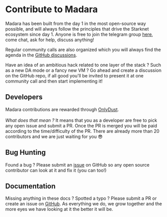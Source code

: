 
# Contribute to Madara

Madara has been built from the day 1 in the most open-source way possible, and will always follow the principles that drive the Starknet ecosystem since day 1.
Anyone is free to join the telegram group [here](https://t.me/MadaraStarknet), come chat, ask for help, discuss anything!

Regular community calls are also organized which you will always find the agenda in the [GitHub discussions](https://github.com/keep-starknet-strange/madara/discussions).

<Callout type="info" emoji="🧪">
  Have an idea of an ambitious hack related to one layer of the stack ? Such as a new DA mode or a fancy new VM ?
  Go ahead and create a discussion on the GitHub repo, if all good you'll be invited to present it at one community call and then start implementing it!
</Callout>

## Developers

Madara contributions are rewarded through [OnlyDust](https://app.onlydust.xyz/).<br></br>
*What does that mean ?* It means that you as a developer are free to pick any open issue and submit a PR. Once the PR is merged you will be paid according to the time/difficulty of the PR.
There are already more than 20 contributors and we are just waiting for you 😎

## Bug Hunting

Found a bug ? Please submit an [issue](https://github.com/keep-starknet-strange/madara/issues) on GitHub so any open source contributor can look at it and fix it (you can too!)

## Documentation

Missing anything in these docs ? Spotted a typo ? Please submit a PR or create an issue on [GitHub](https://github.com/EvolveArt/madara-docs/). As everything we do, we grow together and the more eyes we have looking at it the better it will be.
